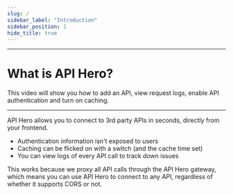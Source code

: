 ```yaml
---
slug: /
sidebar_label: "Introduction"
sidebar_position: 1
hide_title: true
---
```



<Logo width="250px" height="50px" />

---

# What is API Hero?

<YouTubeEmbed embedId="l2BGiZ4IbRY" />
This video will show you how to add an API, view request logs, enable API authentication
and turn on caching.

---

API Hero allows you to connect to 3rd party APIs in seconds, directly from your frontend.

- Authentication information isn't exposed to users
- Caching can be flicked on with a switch (and the cache time set)
- You can view logs of every API call to track down issues

This works because we proxy all API calls through the API Hero gateway, which means you can use API Hero to connect to any API, regardless of whether it supports CORS or not.
